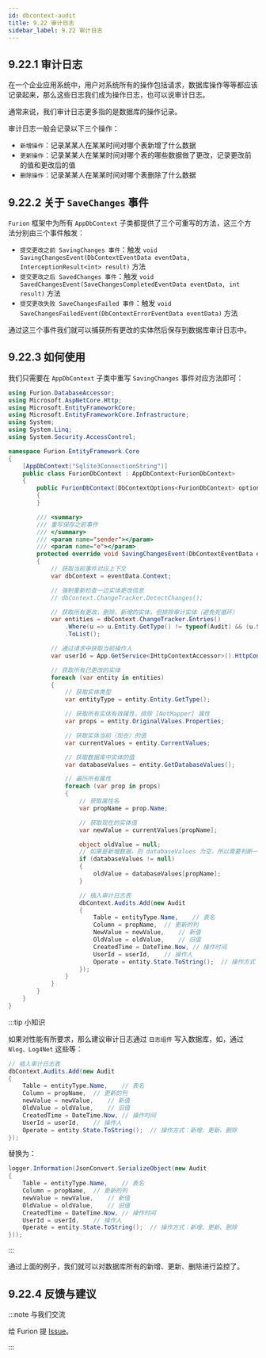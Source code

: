 ```yaml
---
id: dbcontext-audit
title: 9.22 审计日志
sidebar_label: 9.22 审计日志
---
```



<JoinGroup />

## 9.22.1 审计日志

在一个企业应用系统中，用户对系统所有的操作包括请求，数据库操作等等都应该记录起来，那么这些日志我们成为操作日志，也可以说审计日志。

通常来说，我们审计日志更多指的是数据库的操作记录。

审计日志一般会记录以下三个操作：

- `新增操作`：记录某某人在某某时间对哪个表新增了什么数据
- `更新操作`：记录某某人在某某时间对哪个表的哪些数据做了更改，记录更改前的值和更改后的值
- `删除操作`：记录某某人在某某时间对哪个表删除了什么数据

## 9.22.2 关于 `SaveChanges` 事件

`Furion` 框架中为所有 `AppDbContext` 子类都提供了三个可重写的方法，这三个方法分别由三个事件触发：

- `提交更改之前 SavingChanges 事件`：触发 `void SavingChangesEvent(DbContextEventData eventData, InterceptionResult<int> result)` 方法
- `提交更改之后 SavedChanges 事件`：触发 `void SavedChangesEvent(SaveChangesCompletedEventData eventData, int result)` 方法
- `提交更改失败 SaveChangesFailed 事件`：触发 `void SaveChangesFailedEvent(DbContextErrorEventData eventData)` 方法

通过这三个事件我们就可以捕获所有更改的实体然后保存到数据库审计日志中。

## 9.22.3 如何使用

我们只需要在 `AppDbContext` 子类中重写 `SavingChanges` 事件对应方法即可：

```cs {23}
using Furion.DatabaseAccessor;
using Microsoft.AspNetCore.Http;
using Microsoft.EntityFrameworkCore;
using Microsoft.EntityFrameworkCore.Infrastructure;
using System;
using System.Linq;
using System.Security.AccessControl;

namespace Furion.EntityFramework.Core
{
    [AppDbContext("Sqlite3ConnectionString")]
    public class FurionDbContext : AppDbContext<FurionDbContext>
    {
        public FurionDbContext(DbContextOptions<FurionDbContext> options) : base(options)
        {
        }

        /// <summary>
        /// 重写保存之前事件
        /// </summary>
        /// <param name="sender"></param>
        /// <param name="e"></param>
        protected override void SavingChangesEvent(DbContextEventData eventData, InterceptionResult<int> result)
        {
            // 获取当前事件对应上下文
            var dbContext = eventData.Context;

            // 强制重新检查一边实体更改信息
            // dbContext.ChangeTracker.DetectChanges();

            // 获取所有更改，删除，新增的实体，但排除审计实体（避免死循环）
            var entities = dbContext.ChangeTracker.Entries()
                .Where(u => u.Entity.GetType() != typeof(Audit) && (u.State == EntityState.Modified || u.State == EntityState.Deleted || u.State == EntityState.Added))
                .ToList();

            // 通过请求中获取当前操作人
            var userId = App.GetService<IHttpContextAccessor>().HttpContext.Items["UserId"];

            // 获取所有已更改的实体
            foreach (var entity in entities)
            {
                // 获取实体类型
                var entityType = entity.Entity.GetType();

                // 获取所有实体有效属性，排除 [NotMapper] 属性
                var props = entity.OriginalValues.Properties;

                // 获取实体当前（现在）的值
                var currentValues = entity.CurrentValues;

                // 获取数据库中实体的值
                var databaseValues = entity.GetDatabaseValues();

                // 遍历所有属性
                foreach (var prop in props)
                {
                    // 获取属性名
                    var propName = prop.Name;

                    // 获取现在的实体值
                    var newValue = currentValues[propName];

                    object oldValue = null;
                    // 如果是新增数据，则 databaseValues 为空，所以需要判断一下
                    if (databaseValues != null)
                    {
                        oldValue = databaseValues[propName];
                    }

                    // 插入审计日志表
                    dbContext.Audits.Add(new Audit
                    {
                        Table = entityType.Name,    // 表名
                        Column = propName,  // 更新的列
                        NewValue = newValue,    // 新值
                        OldValue = oldValue,    // 旧值
                        CreatedTime = DateTime.Now, // 操作时间
                        UserId = userId,    // 操作人
                        Operate = entity.State.ToString();  // 操作方式：新增、更新、删除
                    });
                }
            }
        }
    }
}
```

:::tip 小知识

如果对性能有所要求，那么建议审计日志通过 `日志组件` 写入数据库，如，通过 `Nlog、Log4Net` 这些等：

```cs
// 插入审计日志表
dbContext.Audits.Add(new Audit
{
    Table = entityType.Name,    // 表名
    Column = propName,  // 更新的列
    newValue = newValue,    // 新值
    OldValue = oldValue,    // 旧值
    CreatedTime = DateTime.Now, // 操作时间
    UserId = userId,    // 操作人
    Operate = entity.State.ToString();  // 操作方式：新增、更新、删除
});
```

替换为：

```cs
logger.Information(JsonConvert.SerializeObject(new Audit
{
    Table = entityType.Name,    // 表名
    Column = propName,  // 更新的列
    newValue = newValue,    // 新值
    OldValue = oldValue,    // 旧值
    CreatedTime = DateTime.Now, // 操作时间
    UserId = userId,    // 操作人
    Operate = entity.State.ToString();  // 操作方式：新增、更新、删除
}));
```

:::

通过上面的例子，我们就可以对数据库所有的新增、更新、删除进行监控了。

## 9.22.4 反馈与建议

:::note 与我们交流

给 Furion 提 [Issue](https://gitee.com/monksoul/Furion/issues/new?issue)。

:::